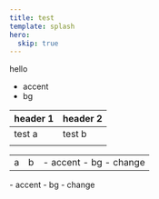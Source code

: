 ```yaml
---
title: test
template: splash
hero:
  skip: true
---
```



hello

- accent
- bg

| header 1 | header 2 |
| -------- | -------- |
| test a   | test b   |
|          |          |

<table>
  <tr>
    <td>a</td>
    <td>b</td>
    <td>
      - accent
      - bg
      - change
    </td>
  </tr>
</table>

<Card>
  - accent
  - bg
  - change
</Card>
